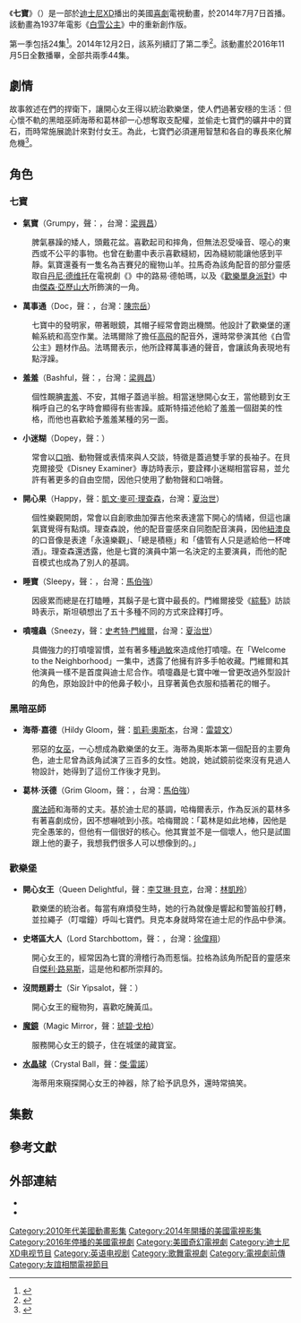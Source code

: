 {{noteTA
|G1=TV
|G2=Show
}}
{{Infobox television
|show_name            = 七寶
|original_name        = {{lang|en|''The 7D''}}
|image                = The 7D logo.png
|image_size           =
|image_alt            =
|show_name_2          =
|genre                = {{Plainlist|
* [[冒險片|冒險]]
* [[喜劇片|喜劇]]
* [[奇幻片|奇幻]]
* [[歌舞片|歌舞]]
}}
|creator              =
|based_on             = {{Based on|[[白雪公主_(1937年電影)|白雪公主]]|[[華特·迪士尼|華特·迪士尼]]}}
|developer            =
|writer               = {{Plainlist|
* {{link-en|雪莉·斯托納|Sherri Stoner}}<small>（編審）</small><ref name="am">{{cite news|url=http://www.animationmagazine.net/tv/the-7d-report-for-july-7-disney-xd-premiere/|title=‘The 7D’ Report for July 7 Disney XD Premiere|date=2014-04-25|work=Animation Magazine|accessdate=2014-06-16|archive-date=2015-04-18|archive-url=https://www.webcitation.org/6XsOrPvoF?url=http://www.animationmagazine.net/tv/the-7d-report-for-july-7-disney-xd-premiere/|dead-url=no}}
{{cite press release|title=Kelly Osbourne joins the cast of Disney's The 7D, a contemporary, comedic take on the seven dwarfs, premiering this summer|date=2014-04-03|url=http://www.disneychannelmedianet.com/assets/pr/html/pr65740.html|author=DisneyChannelPR|archiveurl=https://web.archive.org/web/20141217163205/http://www.disneychannelmedianet.com/assets/pr/html/pr65740.html|archivedate=2014年12月17日|deadurl=yes}}<!-- http://www.disneychannelmedianet.com/web/showpage/showpage.aspx?global_id=3165734&type=asset&typecode=pr --></ref>
* {{link-en|狄安娜·奧利佛|Deanna Oliver}}<small>（編審）</small>
* Shea Fontana
}}
|director             = {{Plainlist|
* Alfred Gimeno
* Jeff Gordon
* Charles Visser
* {{link-en|湯姆·沃伯頓|Tom Warburton}}
}}
|creative_director    =
|presenter            =
|starring             =
|judges               =
|voices               = {{Plainlist|
* {{link-en|迪·布拉雷·貝克爾|Dee Bradley Baker}}
* {{link-en|比爾·法瑪爾|Bill Farmer}}
* {{link-en|莫里斯·拉馬奇|Maurice LaMarche}}
* [[史考特·門維爾|史考特·門維爾]]
* [[凱文·麥可·理查森|凱文·麥可·理查森]]
* {{link-en|史蒂芬·斯坦頓|Stephen Stanton}}
* {{link-en|比利·威斯特|Billy West}}
* [[李艾琳·貝克|李艾琳·貝克]]
* {{link-en|傑斯·哈梅爾|Jess Harnell}}
* [[凱莉·奧斯本|凱莉·奧斯本]]
* {{link-en|保羅·拉格|Paul Rugg}}
}}
|narrated             =
|theme_music_composer = {{link-en|泰瑞·格里普|Parry Gripp}}<br>{{link-en|湯姆·魯埃格爾|Tom Ruegger}}
|opentheme            = "Heigh Ho: Here We Go Now"
|endtheme             = "Heigh Ho: Here We Go Now"<small>（第二版）</small>
|composer             = {{link-en|泰瑞·格里普|Parry Gripp}}<br>Keith Horn<ref>{{cite web|url=http://keithhorn.com/keith-horn-music-in-new-disney-animated-series-2/|title=Keith Horn music in new Disney animated series|work=keithhorn.com|accessdate=2016-01-25|archive-date=2015-12-26|archive-url=https://web.archive.org/web/20151226134625/http://keithhorn.com/keith-horn-music-in-new-disney-animated-series-2/|dead-url=no}}</ref><ref name="geekmom parry gripp">{{Cite web |url=http://geekmom.com/2014/07/parry-gripp/ |title=存档副本 |accessdate=2016-12-17 |archive-date=2016-03-04 |archive-url=https://web.archive.org/web/20160304114757/http://geekmom.com/2014/07/parry-gripp/ |dead-url=no }}</ref>
|country              = {{USA}}
|language             = 英語
|num_seasons          = 2
|num_episodes         = 44
|list_episodes        = #集數
|executive_producer   = {{link-en|湯姆·魯埃格爾|Tom Ruegger}}
|producer             = {{link-en|湯姆·沃伯頓|Tom Warburton}}<small>（聯合執行製片人）</small>
|editor               =
|location             =
|cinematography       =
|camera               =
|runtime              =
|company              = {{link-en|迪士尼電視動畫|Disney Television Animation}}
|distributor          = {{link-en|迪士尼ABC國內電視|Disney–ABC Domestic Television}}
|channel              = [[迪士尼XD|迪士尼XD]]
|picture_format       =
|audio_format         =
|first_run            =
|first_aired          = {{Start date|2014|7|7}}
|last_aired           = {{End date|2016|11|5}}
|preceded_by          =
|followed_by          =
|show_name_zh-cn      = 七个小矮人
|show_name_zh-hk      = 七寶
|show_name_zh-tw      = 七寶
|related              =
|website              = http://disneyxd.disney.com/7d
|website_title        =
|production_website   =
|production_website_title =
}}
《'''七寶'''》（{{lang-en|''The 7D''}}）是一部於[[迪士尼XD|迪士尼XD]]播出的美國[[喜劇片|喜劇]]電視動畫，於2014年7月7日首播。該動畫為1937年電影《[[白雪公主_(1937年電影)|白雪公主]]》中{{link-en|七矮人|Seven Dwarfs}}的重新創作版。

第一季包括24集<ref>{{cite tweet |author= Shea Fontana |user= SheaFontana|number= 493768356478996482 |date= 2014-07-28 |title= Confirms: "season one is 24 half hours" |access-date= 2014-09-10 }}</ref>。2014年12月2日，該系列續訂了第二季<ref name="cartooniacs season 2">{{cite web|url=http://cartoonatics.blogspot.com/2014/12/disney-7d-renewed-for-2nd-season.html|first=Tom|last=Ruegger|authorlink=Tom Ruegger|work=Cartooniacs|title=Disney's "THE 7D" Renewed for 2nd Season|date=2014-12-02|accessdate=2016-12-17|archive-date=2014-12-25|archive-url=https://web.archive.org/web/20141225185543/http://cartoonatics.blogspot.com/2014/12/disney-7d-renewed-for-2nd-season.html|dead-url=no}}</ref>。該動畫於2016年11月5日全數播畢，全部共兩季44集。

== 劇情 ==
故事敘述在{{link-en|七矮人|Seven Dwarfs|七寶}}們的捍衛下，讓開心女王得以統治歡樂堡，使人們過著安穩的生活：但心懷不軌的黑暗巫師海蒂和葛林卻一心想奪取支配權，並偷走七寶們的礦井中的寶石，而時常施展詭計來對付女王。為此，七寶們必須運用智慧和各自的專長來化解危機<ref name="dl">{{cite news|date=2012-06-19|accessdate=2014-06-16|first1=Nellie|last1=Andreeva|url=http://www.deadline.com/2012/06/disney-jr-orders-seven-dwarfs-toon-series/|title=Disney Jr Orders Seven Dwarfs Toon Series|work=Deadline|archive-date=2014-07-14|archive-url=https://web.archive.org/web/20140714215954/http://www.deadline.com/2012/06/disney-jr-orders-seven-dwarfs-toon-series/|dead-url=no}}</ref>。

== 角色 ==
=== 七寶 ===
*'''氣寶'''（Grumpy，聲：{{link-en|莫里斯·拉馬奇|Maurice LaMarche}}，台灣：[[梁興昌|梁興昌]]）
:脾氣暴躁的矮人，頭戴花盆。喜歡起司和摔角，但無法忍受噪音、噁心的東西或不公平的事物。也曾在動畫中表示喜歡縫紉，因為縫紉能讓他感到平靜。氣寶還養有一隻名為吉賽兒的寵物山羊。拉馬奇為該角配音的部分靈感取自[[丹尼·德维托|丹尼·德维托]]在電視劇《{{link-en|出租車 (電視劇)|Taxi (TV series)|出租車}}》中的路易·德帕瑪，以及《[[歡樂單身派對|歡樂單身派對]]》中由[[傑森·亞歷山大|傑森·亞歷山大]]所飾演的{{link-en|喬治·康斯坦扎|George Costanza}}一角。

*'''萬事通'''（Doc，聲：{{link-en|比爾·法瑪爾|Bill Farmer}}，台灣：[[陳宗岳|陳宗岳]]）
:七寶中的發明家，帶著眼鏡，其帽子經常會跑出機關。他設計了歡樂堡的運輸系統和高空作業。法瑪爾除了擔任[[高飛_(迪士尼角色)|高飛]]的配音外，還時常參演其他《白雪公主》題材作品。法瑪爾表示，他所詮釋萬事通的聲音，會讓該角表現地有點浮躁。

*'''羞羞'''（Bashful，聲：{{link-en|比利·威斯特|Billy West}}，台灣：[[梁興昌|梁興昌]]）
:個性靦腆[[害羞|害羞]]、不安，其帽子蓋過半臉。相當迷戀開心女王，當他聽到女王稱呼自己的名字時會顯得有些害躁。威斯特描述他給了羞羞一個甜美的性格，而他也喜歡給予羞羞某種的另一面。

*'''小迷糊'''（Dopey，聲：{{link-en|迪·布拉雷·貝克爾|Dee Bradley Baker}}）
:常會以[[口哨|口哨]]、動物聲或表情來與人交談，特徵是蓋過雙手掌的長袖子。在貝克爾接受《Disney Examiner》專訪時表示，要詮釋小迷糊相當容易，並允許有著更多的自由空間，因他只使用了動物聲和口哨聲。

*'''開心果'''（Happy，聲：[[凱文·麥可·理查森|凱文·麥可·理查森]]，台灣：[[夏治世|夏治世]]）
:個性樂觀開朗，常會以自創歌曲加彈吉他來表達當下開心的情緒，但這也讓氣寶覺得有點煩。理查森說，他的配音靈感來自同胞配音演員{{link-en|吉姆·卡明斯|Jim Cummings}}，因他[[紐澳良|紐澳良]]的口音像是表達「永遠樂觀」、「總是積極」和「儘管有人只是遞給他一杯啤酒」。理查森還透露，他是七寶的演員中第一名決定的主要演員，而他的配音模式也成為了別人的基調。

*'''睡寶'''（Sleepy，聲：{{link-en|史蒂芬·斯坦頓|Stephen Stanton}}，台灣：[[馬伯強_(配音員)|馬伯強]]）
:因疲累而總是在打瞌睡，其鬍子是七寶中最長的。門維爾接受《[[綜藝_(雜誌)|綜藝]]》訪談時表示，斯坦頓想出了五十多種不同的方式來詮釋打呼。

*'''噴嚏蟲'''（Sneezy，聲：[[史考特·門維爾|史考特·門維爾]]，台灣：[[夏治世|夏治世]]）
:具備強力的打噴嚏習慣，並有著多種[[過敏|過敏]]來造成他打噴嚏。在「Welcome to the Neighborhood」一集中，透露了他擁有許多手帕收藏。門維爾和其他演員一樣不是首度與迪士尼合作。噴嚏蟲是七寶中唯一曾更改過外型設計的角色，原始設計中的他鼻子較小，且穿著黃色衣服和插著花的帽子。

=== 黑暗巫師 ===
*'''海蒂·嘉德'''（Hildy Gloom，聲：[[凱莉·奧斯本|凱莉·奧斯本]]，台灣：[[雷碧文|雷碧文]]）
:邪惡的[[女巫|女巫]]，一心想成為歡樂堡的女王。海蒂為奧斯本第一個配音的主要角色，迪士尼曾為該角試演了三百多的女性。她說，她試鏡前從來沒有見過人物設計，她得到了這份工作後才見到。

*'''葛林·沃德'''（Grim Gloom，聲：{{link-en|傑斯·哈梅爾|Jess Harnell}}，台灣：[[馬伯強_(配音員)|馬伯強]]）
:[[魔法師|魔法師]]和海蒂的丈夫。基於迪士尼的基調，哈梅爾表示，作為反派的葛林多有著喜劇成份，因不想嚇唬到小孩。哈梅爾說：「葛林是如此地棒，因他是完全愚笨的，但他有一個很好的核心。他其實並不是一個壞人，他只是試圖跟上他的妻子，我想我們很多人可以想像到的。」

=== 歡樂堡 ===
*'''開心女王'''（Queen Delightful，聲：[[李艾琳·貝克|李艾琳·貝克]]，台灣：[[林凱羚|林凱羚]]）
:歡樂堡的統治者。每當有麻煩發生時，她的行為就像是響起{{link-en|緊急車輛照明燈|Emergency vehicle lighting|警燈}}和警笛般打轉，並拉繩子（叮噹鐘）呼叫七寶們。貝克本身就時常在迪士尼的作品中參演。

*'''史塔區大人'''（Lord Starchbottom，聲：{{link-en|保羅·拉格|Paul Rugg}}，台灣：[[B.L.|徐偉翔]]）
:開心女王的{{link-en|私人助理|Personal assistant}}，經常因為七寶的滑稽行為而惹惱。拉格為該角所配音的靈感來自[[傑利·路易斯|傑利·路易斯]]，這是他和{{link-en|湯姆·魯埃格爾|Tom Ruegger}}都所崇拜的。

*'''沒問題爵士'''（Sir Yipsalot，聲：{{link-en|比爾·法瑪爾|Bill Farmer}}）
:開心女王的寵物狗，喜歡吃醃黃瓜。

*'''[[魔鏡_(白雪公主)|魔鏡]]'''（Magic Mirror，聲：[[琥碧·戈柏|琥碧·戈柏]]）
:服務開心女王的鏡子，住在城堡的藏寶室。

*'''[[水晶球|水晶球]]'''（Crystal Ball，聲：[[傑·雷諾|傑·雷諾]]）
:海蒂用來窺探開心女王的神器，除了給予訊息外，還時常搞笑。

== 集數 ==
{{see also2|{{link-en|七寶集數列表|List of The 7D episodes}}}}
{{Series overview
| color1    = #2299FF
| link1     = <includeonly>List of The 7D episodes</includeonly>#Season 1 (2014–15)
| episodes1 = 24
| start1    = {{Start date|2014|7|7}}
| end1      = {{End date|2015|9|12}}

| color2    = #CAE00D
| link2     = <includeonly>List of The 7D episodes</includeonly>#Season 2 (2016)
| episodes2 = 20
| start2    = {{Start date|2016|1|23}}
| end2      = {{End date|2016|11|5}}
}}

== 參考文獻 ==
{{Reflist|30em}}

== 外部連結 ==
* {{Official website|http://disneyxd.disney.com/7d}}
* {{IMDb title|2219622}}
{{白雪公主}}
{{迪士尼XD原創系列}}
{{迪士尼频道原创系列}}
{{DEFAULTSORT:7D, The}}
[[Category:2010年代美國動畫影集|Category:2010年代美國動畫影集]]
[[Category:2014年開播的美國電視影集|Category:2014年開播的美國電視影集]]
[[Category:2016年停播的美國電視劇|Category:2016年停播的美國電視劇]]
[[Category:美國奇幻電視劇|Category:美國奇幻電視劇]]
[[Category:迪士尼XD电视节目|Category:迪士尼XD电视节目]]
[[Category:英语电视剧|Category:英语电视剧]]
[[Category:歌舞電視劇|Category:歌舞電視劇]]
[[Category:電視劇前傳|Category:電視劇前傳]]
[[Category:友誼相關電視節目|Category:友誼相關電視節目]]